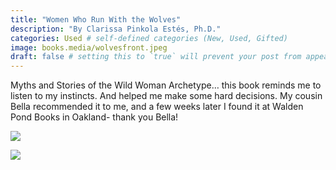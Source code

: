 ```yaml
---
title: "Women Who Run With the Wolves"
description: "By Clarissa Pinkola Estés, Ph.D."
categories: Used # self-defined categories (New, Used, Gifted)
image: books.media/wolvesfront.jpeg
draft: false # setting this to `true` will prevent your post from appearing on your listing page until you're ready!
---
```


Myths and Stories of the Wild Woman Archetype... this book reminds me to listen to my instincts. And helped me make some hard decisions. My cousin Bella recommended it to me, and a few weeks later I found it at Walden Pond Books in Oakland- thank you Bella!

![](books.media/wolvesfront.jpeg){fig-align="center"}

![](books.media/wolvesback.jpeg){fig-align="center"}